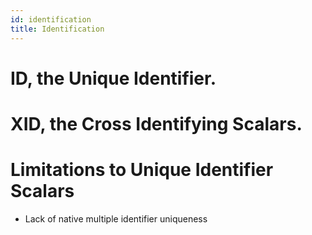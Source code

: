 ```yaml
---
id: identification
title: Identification
---
```


# ID, the Unique Identifier.

# XID, the Cross Identifying Scalars.

# Limitations to Unique Identifier Scalars

- Lack of native multiple identifier uniqueness
